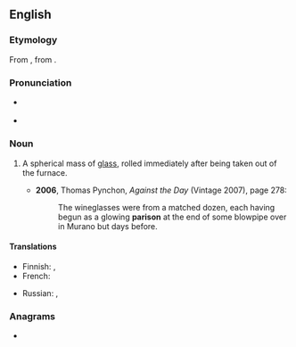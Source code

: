 ==English==

===Etymology===
From {{der|en|fr|paraison}}, from {{m|fr|parer||pare}}.

===Pronunciation===
* {{a|UK}} {{IPA|/ˈpæɹɪsən/|lang=en}}
* {{a|US}} {{IPA|/ˈpɛɹəsən/|lang=en}}

===Noun===
{{en-noun}}

# {{lb|en|glassblowing}} A spherical mass of [[glass]], rolled immediately after being taken out of the furnace.
#* '''2006''', Thomas Pynchon, ''Against the Day'' (Vintage 2007), page 278:
#*: The wineglasses were from a matched dozen, each having begun as a glowing '''parison''' at the end of some blowpipe over in Murano but days before.

====Translations====
{{trans-top|primary mass in glassblowing}}
* Finnish: {{t+|fi|aihio}}, {{t|fi|lasiaihio}}
* French: {{t+|fr|paraison|f}}
{{trans-mid}}
* Russian: {{t+|ru|ба́ночка|f}}, {{t+|ru|пу́лька|f}}
{{trans-bottom}}

===Anagrams===
* {{anagrams|en|asporin|pansori|soprani}}